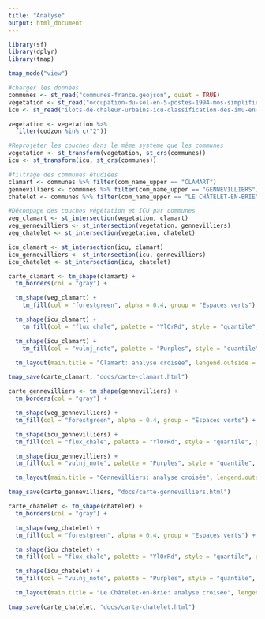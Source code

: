 ```yaml
---
title: "Analyse"
output: html_document
---
```


```r
library(sf)
library(dplyr)
library(tmap)

tmap_mode("view")

#charger les données
communes <- st_read("communes-france.geojson", quiet = TRUE)
vegetation <- st_read("occupation-du-sol-en-5-postes-1994-mos-simplifie-saisi-au-150000-dile-de-france.geojson", quiet = TRUE)
icu <- st_read("ilots-de-chaleur-urbains-icu-classification-des-imu-en-zone-climatique-locale-lc 2.geojson", quiet = TRUE)

vegetation <- vegetation %>%
  filter(codzon %in% c("2"))

#Reprojeter les couches dans le même système que les communes
vegetation <- st_transform(vegetation, st_crs(communes))
icu <- st_transform(icu, st_crs(communes))

#filtrage des communes étudiées
clamart <- communes %>% filter(com_name_upper == "CLAMART")
gennevilliers <- communes %>% filter(com_name_upper == "GENNEVILLIERS")
chatelet <- communes %>% filter(com_name_upper == "LE CHÂTELET-EN-BRIE")

#Découpage des couches végétation et ICU par communes
veg_clamart <- st_intersection(vegetation, clamart)
veg_gennevilliers <- st_intersection(vegetation, gennevilliers)
veg_chatelet <- st_intersection(vegetation, chatelet)

icu_clamart <- st_intersection(icu, clamart)
icu_gennevilliers <- st_intersection(icu, gennevilliers)
icu_chatelet <- st_intersection(icu, chatelet)
```

```r
carte_clamart <- tm_shape(clamart) +
  tm_borders(col = "gray") +

  tm_shape(veg_clamart) +
    tm_fill(col = "forestgreen", alpha = 0.4, group = "Espaces verts") +

  tm_shape(icu_clamart) +
    tm_fill(col = "flux_chale", palette = "YlOrRd", style = "quantile", group = "îlots de chaleur") +

  tm_shape(icu_clamart) +
    tm_fill(col = "vulnj_note", palette = "Purples", style = "quantile", group = "Vulnérabilités") +

  tm_layout(main.title = "Clamart: analyse croisée", lengend.outside = TRUE)

tmap_save(carte_clamart, "docs/carte-clamart.html")
```

```r
carte_gennevilliers <- tm_shape(gennevilliers) +
  tm_borders(col = "gray") +

  tm_shape(veg_gennevilliers) +
  tm_fill(col = "forestgreen", alpha = 0.4, group = "Espaces verts") +

  tm_shape(icu_gennevilliers) +
  tm_fill(col = "flux_chale", palette = "YlOrRd", style = "quantile", group = "îlots de chaleur") +

  tm_shape(icu_gennevilliers) +
  tm_fill(col = "vulnj_note", palette = "Purples", style = "quantile", group = "Vulnérabilités") +

  tm_layout(main.title = "Gennevilliers: analyse croisée", lengend.outside = TRUE)

tmap_save(carte_gennevilliers, "docs/carte-gennevilliers.html")
```

```r
carte_chatelet <- tm_shape(chatelet) +
  tm_borders(col = "gray") +

  tm_shape(veg_chatelet) +
  tm_fill(col = "forestgreen", alpha = 0.4, group = "Espaces verts") +

  tm_shape(icu_chatelet) +
  tm_fill(col = "flux_chale", palette = "YlOrRd", style = "quantile", group = "îlots de chaleur") +

  tm_shape(icu_chatelet) +
  tm_fill(col = "vulnj_note", palette = "Purples", style = "quantile", group = "Vulnérabilités") +

  tm_layout(main.title = "Le Châtelet-en-Brie: analyse croisée", lengend.outside = TRUE)

tmap_save(carte_chatelet, "docs/carte-chatelet.html")
```












